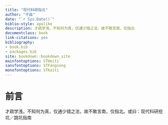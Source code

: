 ```yaml
--- 
title: "现代科研指北"
author: "于淼"
date: "`r Sys.Date()`"
biblio-style: apalike
description: 才疏学浅，不知何为真，仅通少错之法，故不敢言南，仅指北
documentclass: book
link-citations: yes
bibliography:
- book.bib
- packages.bib
site: bookdown::bookdown_site
mainfontoptions: STHeiti
sansfontoptions: STFangsong
monofontoptions: STKaiti
---
```


# 前言

才疏学浅，不知何为真，仅通少错之法，故不敢言南，仅指北。或曰：现代科研挖坑／跳坑指南